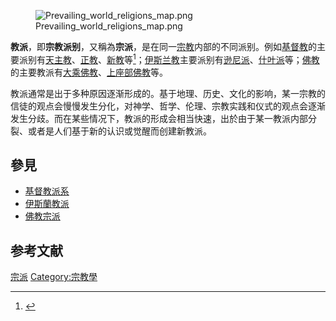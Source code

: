 [[File:Prevailing_world_religions_map.png|thumb]]

'''教派'''，即'''宗教派别'''，又稱為'''宗派'''，是在同一[[宗教|宗教]]内部的不同派别。例如[[基督教|基督教]]的主要派别有[[天主教|天主教]]、[[正教|正教]]、[[新教|新教]]等<ref>{{cite web|url=http://civ.ce.cn/religion/200706/18/t20070618_11810246.shtml|title=基督教3大教派4大圣城5大节日|publisher=中国经济网|date=2007年6月18日|accessdate=2014年5月8日|archive-url=https://web.archive.org/web/20140512223058/http://civ.ce.cn/religion/200706/18/t20070618_11810246.shtml|archive-date=2014年5月12日|dead-url=yes}}</ref>；[[伊斯兰教|伊斯兰教]]主要派别有[[逊尼派|逊尼派]]、[[什叶派|什叶派]]等；[[佛教|佛教]]的主要教派有[[大乘佛教|大乘佛教]]、[[上座部佛教|上座部佛教]]等。

教派通常是出于多种原因逐渐形成的。基于地理、历史、文化的影响，某一宗教的信徒的观点会慢慢发生分化，对神学、哲学、伦理、宗教实践和仪式的观点会逐渐发生分歧。而在某些情况下，教派的形成会相当快速，出於由于某一教派内部分裂、或者是人们基于新的认识或觉醒而创建新教派。

== 參見 ==
* [[基督教派系|基督教派系]]
* [[伊斯蘭教派|伊斯蘭教派]]
* [[佛教宗派|佛教宗派]]

== 参考文献 ==
{{Reflist}}

{{Authority control}}
{{宗教小作品}}

[[Category:宗派|]]
[[Category:宗教學|Category:宗教學]]